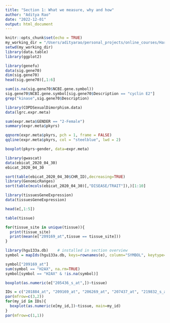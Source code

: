 ```yaml
---
title: "Section 1: What we measure, why and how"
author: "Aditya Rao"
date: "2022-12-01"
output: html_document
---
```


```r
knitr::opts_chunk$set(echo = TRUE)
my_working_dir = "/Users/adityarao/personal_projects/online_courses/HarvardX Data Analysis for Genomics Professional Certificate/HarvardX PH525.5x Introduction to Bioconductor Annotation and Analysis of Genomes and Genomic Assays"
setwd(my_working_dir)
library(data.table)
library(ggplot2)
```

```r
library(genefu)
data(sig.gene70)
dim(sig.gene70)
head(sig.gene70)[,1:6]
```


```r
sum(is.na(sig.gene70$NCBI.gene.symbol))
sig.gene70$NCBI.gene.symbol[sig.gene70$Description == "cyclin E2"]
grep("kinase",sig.gene70$Description)
```


```r
library(COPDSexualDimorphism.data)
data(lgrc.expr.meta)

sum(expr.meta$GENDER == "2-Female")
summary(expr.meta$pkyrs)
```

```r
qqnorm(expr.meta$pkyrs, pch = 1, frame = FALSE)
qqline(expr.meta$pkyrs, col = "steelblue", lwd = 2)
```
```r
boxplot(pkyrs~gender, data=expr.meta)
```


```r
library(gwascat)
data(ebicat_2020_04_30)
ebicat_2020_04_30
```
```r
sort(table(ebicat_2020_04_30$CHR_ID),decreasing=TRUE)
library(GenomicRanges)
sort(table(mcols(ebicat_2020_04_30)[,"DISEASE/TRAIT"]),)[1:10]
```

```r
library(tissuesGeneExpression)
data(tissuesGeneExpression)

head(e[,1:5])
```

```r
table(tissue)
```

```r
for(tissue_site in unique(tissue)){
  print(tissue_site)
  print(mean(e["209169_at",tissue == tissue_site]))
}
```

```r
library(hgu133a.db)    # installed in section overview
symbol = mapIds(hgu133a.db, keys=rownames(e), column="SYMBOL", keytype="PROBEID")

symbol["209169_at"]
sum(symbol == "H2AX", na.rm=TRUE)
symbol[symbol == "H2AX" & !is.na(symbol)]
```

```r
boxplot(as.numeric(e["205436_s_at",])~tissue)
```
```r
IDs = c("201884_at", "209169_at", "206269_at", "207437_at", "219832_s_at", "212827_at")
par(mfrow=c(3,2))
for(my_id in IDs){
  boxplot(as.numeric(e[my_id,])~tissue, main=my_id)
}
par(mfrow=c(1,1))
```







